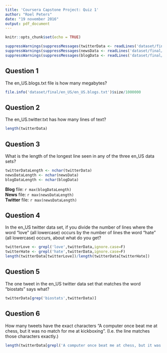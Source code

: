 ```yaml
---
title: 'Coursera Capstone Project: Quiz 1'
author: "Roel Peters"
date: "19 november 2016"
output: pdf_document
---
```


```r
knitr::opts_chunk$set(echo = TRUE)
```

```r
suppressWarnings(suppressMessages(twitterData <- readLines('dataset/final/en_US/en_US.twitter.txt')))
suppressWarnings(suppressMessages(newsData <- readLines('dataset/final/en_US/en_US.news.txt')))
suppressWarnings(suppressMessages(blogData <- readLines('dataset/final/en_US/en_US.blogs.txt')))

```

## Question 1
The en_US.blogs.txt  file is how many megabytes?

```r
file.info('dataset/final/en_US/en_US.blogs.txt')$size/1000000
```

## Question 2
The en_US.twitter.txt has how many lines of text?

```r
length(twitterData)
```

## Question 3
What is the length of the longest line seen in any of the three en_US data sets?

```r
twitterDataLength <- nchar(twitterData)
newsDataLength <- nchar(newsData)
blogDataLength <- nchar(blogData)
```

**Blog** file: `r max(blogDataLength)`  
**News** file: `r max(newsDataLength)`  
**Twitter** file: `r max(newsDataLength)`  

## Question 4
In the en_US twitter data set, if you divide the number of lines where the word "love" (all lowercase) occurs by the number of lines the word "hate" (all lowercase) occurs, about what do you get?

```r
twitterLove <- grepl('love',twitterData,ignore.case=F)
twitterHate <- grepl('hate',twitterData,ignore.case=F)
length(twitterData[twitterLove])/length(twitterData[twitterHate])
```

## Question 5
The one tweet in the en_US twitter data set that matches the word "biostats" says what?

```r
twitterData[grep('biostats',twitterData)]
```

## Question 6
How many tweets have the exact characters "A computer once beat me at chess, but it was no match for me at kickboxing". (I.e. the line matches those characters exactly.)

```r
length(twitterData[grepl('A computer once beat me at chess, but it was no match for me at kickboxing',twitterData)])
```